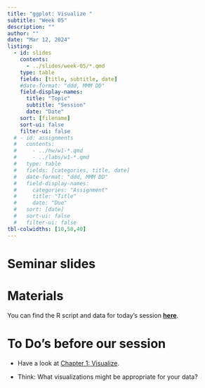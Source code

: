```yaml
---
title: "ggplot: Visualize "
subtitle: "Week 05"
description: ""
author: ""
date: "Mar 12, 2024"
listing:
  - id: slides
    contents:
      - ../slides/week-05/*.qmd
    type: table
    fields: [title, subtitle, date]
    #date-format: "ddd, MMM DD"
    field-display-names:
      title: "Topic"
      subtitle: "Session"
      date: "Date"
    sort: [filename]
    sort-ui: false
    filter-ui: false
  # - id: assignments
  #   contents:
  #     - ../hw/w1-*.qmd
  #     - ../labs/w1-*.qmd
  #   type: table
  #   fields: [categories, title, date]
  #   date-format: "ddd, MMM DD"
  #   field-display-names:
  #     categories: "Assignment"
  #     title: "Title"
  #     date: "Due"
  #   sort: [date]
  #   sort-ui: false
  #   filter-ui: false
tbl-colwidths: [10,50,40]
---
```


# Seminar slides

::: {#slides}
:::

# Materials

You can find the R script and data for today's session [**here**](https://ilias.uni-mannheim.de/goto.php?target=fold_1499282&client_id=ILIAS).

# To Do's before our session

-   Have a look at [Chapter 1: Visualize](https://r4ds.hadley.nz/data-visualize).

-   Think: What visualizations might be appropriate for your data?

